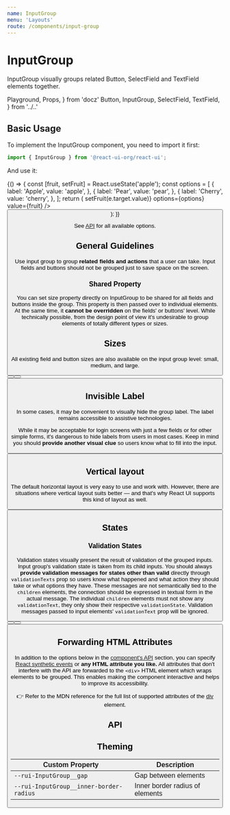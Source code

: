 ```yaml
---
name: InputGroup
menu: 'Layouts'
route: /components/input-group
---
```


# InputGroup

InputGroup visually groups related Button, SelectField and TextField elements together.

  Playground,
  Props,
} from 'docz'
  Button,
  InputGroup,
  SelectField,
  TextField,
} from '../..'

## Basic Usage

To implement the InputGroup component, you need to import it first:

```js
import { InputGroup } from '@react-ui-org/react-ui';
```

And use it:

<Playground>
  {() => {
    const [fruit, setFruit] = React.useState('apple');
    const options = [
      {
        label: 'Apple',
        value: 'apple',
      },
      {
        label: 'Pear',
        value: 'pear',
      },
      {
        label: 'Cherry',
        value: 'cherry',
      },
    ];
    return (
      <InputGroup label="Your favourite fruit">
        <SelectField
          label="Your favourite fruit"
          onChange={(e) => setFruit(e.target.value)}
          options={options}
          value={fruit}
        />
        <TextField
          label="Variety"
          placeholder="Eg. Golden delicious"
        />
        <Button label="Submit" />
      </InputGroup>
    );
  }}
</Playground>

See [API](#api) for all available options.

## General Guidelines

Use input group to group **related fields and actions** that a user can
take. Input fields and buttons should not be grouped just to save space on the
screen.

### Shared Property

You can set size property directly on InputGroup to be shared for all fields
and buttons inside the group. This property is then passed over to individual
elements. At the same time, it **cannot be overridden** on the fields' or
buttons' level. While technically possible, from the design point of view it's
undesirable to group elements of totally different types or sizes.

## Sizes

All existing field and button sizes are also available on the input group level:
small, medium, and large.

<Playground>
  <InputGroup
    label="Small size"
    size="small"
  >
    <TextField label="Input" />
    <Button label="Submit" />
  </InputGroup>
  <InputGroup label="Medium size">
    <TextField label="Input" />
    <Button label="Submit" />
  </InputGroup>
  <InputGroup
    label="Large size"
    size="large"
  >
    <TextField label="Input" />
    <Button label="Submit" />
  </InputGroup>
</Playground>

## Invisible Label

In some cases, it may be convenient to visually hide the group label. The label
remains accessible to assistive technologies.

While it may be acceptable for login screens with just a few fields or for other
simple forms, it's dangerous to hide labels from users in most cases. Keep in
mind you should **provide another visual clue** so users know what to fill into
the input.

<Playground>
  <InputGroup
    isLabelVisible={false}
    label="First and last name"
  >
    <TextField
      label="First name"
      placeholder="Eg. John"
    />
    <TextField
      label="Last name"
      placeholder="Eg. Doe"
    />
    <Button label="Submit" />
  </InputGroup>
</Playground>

## Vertical layout

The default horizontal layout is very easy to use and work with. However, there
are situations where vertical layout suits better — and that's why React UI
supports this kind of layout as well.

<Playground>
  <InputGroup
    label="Vertical layout"
    layout="vertical"
  >
    <TextField label="Label" />
    <Button label="Submit" />
  </InputGroup>
</Playground>

## States

### Validation States

Validation states visually present the result of validation of the grouped
inputs. Input group's validation state is taken from its child inputs. You
should always **provide validation messages for states other than valid**
directly through `validationTexts` prop so users know what happened and what
action they should take or what options they have. These messages are not
semantically tied to the `children` elements, the connection should be expressed
in textual form in the actual message. The individual `children` elements must
not show any `validationText`, they only show their respective `validationState`.
Validation messages passed to input elements' `validationText` prop will be
ignored.

<Playground>
  <InputGroup
    label="First and last name"
    layout="vertical"
    validationTexts={[
      "First name must be filled in.",
      "Last name must be filled in.",
    ]}
  >
    <TextField
      label="First name"
      placeholder="Eg. John"
      validationState="invalid"
      value=""
    />
    <TextField
      label="Last name"
      placeholder="Eg. Doe"
      validationState="invalid"
      value=""
    />
    <Button label="Submit" />
  </InputGroup>
  <InputGroup
    label="First and last name"
    layout="vertical"
    validationTexts={[
      "Last name should not include any digits.",
    ]}
  >
    <TextField
      label="First name"
      placeholder="Eg. John"
      value="John"
    />
    <TextField
      label="Last name"
      placeholder="Eg. Doe"
      validationState="warning"
      value="123Doe"
    />
    <Button label="Submit" />
  </InputGroup>
  <InputGroup
    label="First and last name"
    layout="vertical"
  >
    <TextField
      label="First name"
      placeholder="Eg. John"
      validationState="valid"
      value="John"
    />
    <TextField
      label="Last name"
      placeholder="Eg. Doe"
      validationState="valid"
      value="Doe"
    />
    <Button label="Submit" />
  </InputGroup>
</Playground>

## Forwarding HTML Attributes

In addition to the options below in the [component's API](#api) section, you
can specify [React synthetic events] or **any HTML attribute you like.** All
attributes that don't interfere with the API are forwarded to the `<div>` HTML
element which wraps elements to be grouped. This enables making the component
interactive and helps to improve its accessibility.

👉 Refer to the MDN reference for the full list of supported attributes of the
[div] element.

## API

<Props table of={InputGroup} />

## Theming

| Custom Property                                                    | Description                                    |
|--------------------------------------------------------------------|------------------------------------------------|
| `--rui-InputGroup__gap`                                            | Gap between elements                           |
| `--rui-InputGroup__inner-border-radius`                            | Inner border radius of elements                |

[React synthetic events]: https://reactjs.org/docs/events.html
[div]: https://developer.mozilla.org/en-US/docs/Web/HTML/Element/div#attributes
